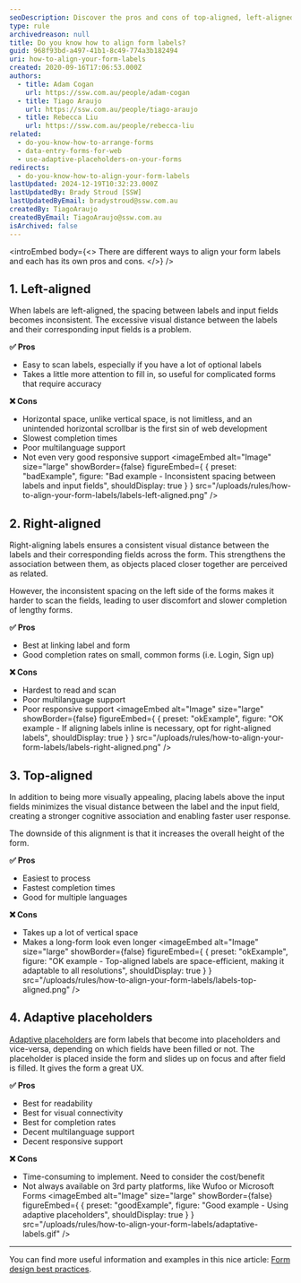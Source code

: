 ```yaml
---
seoDescription: Discover the pros and cons of top-aligned, left-aligned, right-aligned, and material labeling options for optimal form completion rates.
type: rule
archivedreason: null
title: Do you know how to align form labels?
guid: 968f93bd-a497-41b1-8c49-774a3b182494
uri: how-to-align-your-form-labels
created: 2020-09-16T17:06:53.000Z
authors:
  - title: Adam Cogan
    url: https://ssw.com.au/people/adam-cogan
  - title: Tiago Araujo
    url: https://ssw.com.au/people/tiago-araujo
  - title: Rebecca Liu
    url: https://ssw.com.au/people/rebecca-liu
related:
  - do-you-know-how-to-arrange-forms
  - data-entry-forms-for-web
  - use-adaptive-placeholders-on-your-forms
redirects:
  - do-you-know-how-to-align-your-form-labels
lastUpdated: 2024-12-19T10:32:23.000Z
lastUpdatedBy: Brady Stroud [SSW]
lastUpdatedByEmail: bradystroud@ssw.com.au
createdBy: TiagoAraujo
createdByEmail: TiagoAraujo@ssw.com.au
isArchived: false
---
```


<introEmbed
  body={<>
There are different ways to align your form labels and each has its own pros and cons.
  </>}
/>
## 1. Left-aligned

When labels are left-aligned, the spacing between labels and input fields becomes inconsistent. The excessive visual distance between the labels and their corresponding input fields is a problem.

**✅ Pros**

* Easy to scan labels, especially if you have a lot of optional labels
* Takes a little more attention to fill in, so useful for complicated forms that require accuracy

**❌ Cons**

* Horizontal space, unlike vertical space, is not limitless, and an unintended horizontal scrollbar is the first sin of web development
* Slowest completion times
* Poor multilanguage support
* Not even very good responsive support
<imageEmbed
  alt="Image"
  size="large"
  showBorder={false}
  figureEmbed={ {
    preset: "badExample",
    figure: "Bad example - Inconsistent spacing between labels and input fields",
    shouldDisplay: true
  } }
  src="/uploads/rules/how-to-align-your-form-labels/labels-left-aligned.png"
/>

## 2. Right-aligned

Right-aligning labels ensures a consistent visual distance between the labels and their corresponding fields across the form. This strengthens the association between them, as objects placed closer together are perceived as related.

However, the inconsistent spacing on the left side of the forms makes it harder to scan the fields, leading to user discomfort and slower completion of lengthy forms.

**✅ Pros**

* Best at linking label and form
* Good completion rates on small, common forms (i.e. Login, Sign up)

**❌ Cons**

* Hardest to read and scan
* Poor multilanguage support
* Poor responsive support
<imageEmbed
  alt="Image"
  size="large"
  showBorder={false}
  figureEmbed={ {
    preset: "okExample",
    figure: "OK example - If aligning labels inline is necessary, opt for right-aligned labels",
    shouldDisplay: true
  } }
  src="/uploads/rules/how-to-align-your-form-labels/labels-right-aligned.png"
/>

## 3. Top-aligned

In addition to being more visually appealing, placing labels above the input fields minimizes the visual distance between the label and the input field, creating a stronger cognitive association and enabling faster user response.

The downside of this alignment is that it increases the overall height of the form.

**✅ Pros**

* Easiest to process
* Fastest completion times
* Good for multiple languages

**❌ Cons**

* Takes up a lot of vertical space
* Makes a long-form look even longer
<imageEmbed
  alt="Image"
  size="large"
  showBorder={false}
  figureEmbed={ {
    preset: "okExample",
    figure: "OK example - Top-aligned labels are space-efficient, making it adaptable to all resolutions",
    shouldDisplay: true
  } }
  src="/uploads/rules/how-to-align-your-form-labels/labels-top-aligned.png"
/>

## 4. Adaptive placeholders

[Adaptive placeholders](/use-adaptive-placeholders-on-your-forms) are form labels that become into placeholders and vice-versa, depending on which fields have been filled or not. The placeholder is placed inside the form and slides up on focus and after field is filled. It gives the form a great UX.

**✅ Pros**

* Best for readability
* Best for visual connectivity
* Best for completion rates
* Decent multilanguage support
* Decent responsive support

**❌ Cons**

* Time-consuming to implement. Need to consider the cost/benefit
* Not always available on 3rd party platforms, like Wufoo or Microsoft Forms
<imageEmbed
  alt="Image"
  size="large"
  showBorder={false}
  figureEmbed={ {
    preset: "goodExample",
    figure: "Good example - Using adaptive placeholders",
    shouldDisplay: true
  } }
  src="/uploads/rules/how-to-align-your-form-labels/adaptative-labels.gif"
/>

---

You can find more useful information and examples in this nice article: [Form design best practices](https://pratikhegde.medium.com/form-design-best-practices-801ceaaf9b67).
